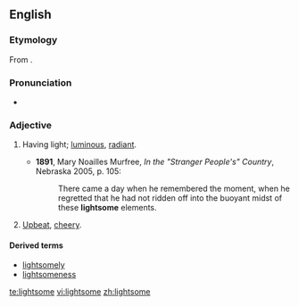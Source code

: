 ==English==
===Etymology===
From {{suffix|light|some}}.

===Pronunciation===
*{{a|UK}} {{IPA|/ˈlʌɪtsəm/}}

===Adjective===
{{en-adj}}

# {{archaic}} Having light; [[luminous]], [[radiant]].
#*'''1891''', Mary Noailles Murfree, ''In the "Stranger People's" Country'', Nebraska 2005, p. 105:
#*:There came a day when he remembered the moment, when he regretted that he had not ridden off into the buoyant midst of these '''lightsome''' elements.
# {{archaic}} [[upbeat|Upbeat]], [[cheery]].

====Derived terms====
*[[lightsomely]]
*[[lightsomeness]]

[[te:lightsome]]
[[vi:lightsome]]
[[zh:lightsome]]